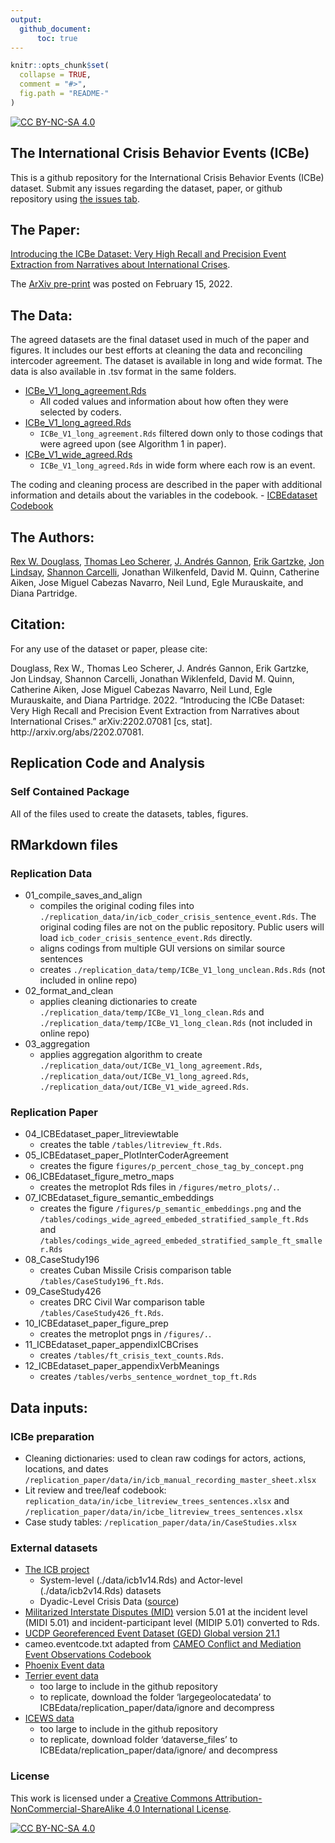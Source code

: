 ```yaml
---
output: 
  github_document:
      toc: true
---
```

<!-- README.md is generated from README.Rmd. Please edit that file -->

```r
knitr::opts_chunk$set(
  collapse = TRUE,
  comment = "#>",
  fig.path = "README-"
)
``` 
[![CC BY-NC-SA 4.0][cc-by-nc-sa-shield]][cc-by-nc-sa]

The International Crisis Behavior Events (ICBe)
-----------------------------


This is a github repository for the International Crisis Behavior Events (ICBe) dataset. Submit any issues regarding the dataset, paper, or github repository using [the issues tab](https://github.com/CenterForPeaceAndSecurityStudies/ICBEdataset/issues/new/choose). 

## The Paper:

[Introducing the ICBe Dataset: Very High Recall and Precision Event Extraction from Narratives about International Crises](https://github.com/CenterForPeaceAndSecurityStudies/ICBEdataset/blob/master/replication_paper/IntroducingICBe_DouglassEtAl_2021_BetaDraft_bookdown.pdf). 

The [ArXiv pre-print](https://arxiv.org/abs/2202.07081) was posted on February 15, 2022. 

## The Data:

The agreed datasets are the final dataset used in much of the paper and figures. It includes our best efforts at cleaning the data and reconciling intercoder agreement. The dataset is available in long and wide format. The data is also available in .tsv format in the same folders.

  - [ICBe_V1_long_agreement.Rds](https://github.com/CenterForPeaceAndSecurityStudies/ICBEdataset/blob/master/replication_data/out/ICBe_V1_wide_agreed.Rds)
      + All coded values and information about how often they were selected by coders.  
  - [ICBe_V1_long_agreed.Rds](https://github.com/CenterForPeaceAndSecurityStudies/ICBEdataset/blob/master/replication_data/out/ICBe_V1_long_agreed.Rds)
      + `ICBe_V1_long_agreement.Rds` filtered down only to those codings that were agreed upon (see Algorithm 1 in paper).
  - [ICBe_V1_wide_agreed.Rds](https://github.com/CenterForPeaceAndSecurityStudies/ICBEdataset/blob/master/replication_data/out/ICBe_V1_wide_agreed.Rds)
      + `ICBe_V1_long_agreed.Rds` in wide form where each row is an event.
  
The coding and cleaning process are described in the paper with additional information and details about the variables in the codebook.
  - [ICBEdataset Codebook](https://docs.google.com/document/d/1aJkweohbfIWtNpJw1CmXbeIiK6czbJ5iPyKwiYP1YlU/edit?usp=sharing)

## The Authors:

[Rex W. Douglass](http://www.rexdouglass.com), [Thomas Leo Scherer](http://tlscherer.com/), [J. Andrés Gannon](https://jandresgannon.com/), [Erik Gartzke](http://erikgartzke.com/), [Jon Lindsay](https://www.jonrlindsay.com/), [Shannon Carcelli](https://www.shannoncarcelli.com/), Jonathan Wilkenfeld, David M. Quinn, Catherine Aiken, Jose Miguel Cabezas Navarro, Neil Lund, Egle Murauskaite, and Diana Partridge.

## Citation:
For any use of the dataset or paper, please cite:

Douglass, Rex W., Thomas Leo Scherer, J. Andrés Gannon, Erik Gartzke, Jon Lindsay, Shannon Carcelli, Jonathan Wiklenfeld, David M. Quinn, Catherine Aiken, Jose Miguel Cabezas Navarro, Neil Lund, Egle Murauskaite, and Diana Partridge. 2022. "Introducing the ICBe Dataset: Very High Recall and Precision Event Extraction from Narratives about International Crises." arXiv:2202.07081 [cs, stat]. http://arxiv.org/abs/2202.07081. 


Replication Code and Analysis
-----------------------------

### Self Contained Package

All of the files used to create the datasets, tables, figures. 

## RMarkdown files

### Replication Data

 - 01_compile_saves_and_align
    + compiles the original coding files into `./replication_data/in/icb_coder_crisis_sentence_event.Rds`. The original coding files are not on the public repository. Public users will load `icb_coder_crisis_sentence_event.Rds` directly.
    + aligns codings from multiple GUI versions on similar source sentences
    + creates `./replication_data/temp/ICBe_V1_long_unclean.Rds.Rds` (not included in online repo)
 - 02_format_and_clean
    + applies cleaning dictionaries to create `./replication_data/temp/ICBe_V1_long_clean.Rds` and `./replication_data/temp/ICBe_V1_long_clean.Rds` (not included in online repo)
 - 03_aggregation
    + applies aggregation algorithm to create `./replication_data/out/ICBe_V1_long_agreement.Rds`, `./replication_data/out/ICBe_V1_long_agreed.Rds`, `./replication_data/out/ICBe_V1_wide_agreed.Rds`.


### Replication Paper


  - 04_ICBEdataset_paper_litreviewtable
      + creates the table `/tables/litreview_ft.Rds`.
  - 05_ICBEdataset_paper_PlotInterCoderAgreement
      + creates the figure `figures/p_percent_chose_tag_by_concept.png`
  - 06_ICBEdataset_figure_metro_maps
      + creates the metroplot Rds files in `/figures/metro_plots/.`.
  - 07_ICBEdataset_figure_semantic_embeddings
      + creates the figure `/figures/p_semantic_embeddings.png` and the `/tables/codings_wide_agreed_embeded_stratified_sample_ft.Rds` and `/tables/codings_wide_agreed_embeded_stratified_sample_ft_smaller.Rds`
  - 08_CaseStudy196
      + creates Cuban Missile Crisis comparison table `/tables/CaseStudy196_ft.Rds`. 
  - 09_CaseStudy426
      + creates DRC Civil War comparison table `/tables/CaseStudy426_ft.Rds`. 
  - 10_ICBEdataset_paper_figure_prep
      + creates the metroplot pngs in `/figures/.`.
  - 11_ICBEdataset_paper_appendixICBCrises
      +  creates `/tables/ft_crisis_text_counts.Rds`.
  - 12_ICBEdataset_paper_appendixVerbMeanings
      + creates `/tables/verbs_sentence_wordnet_top_ft.Rds`

 


## Data inputs:

### ICBe preparation
  - Cleaning dictionaries: used to clean raw codings for actors, actions, locations, and dates `/replication_paper/data/in/icb_manual_recording_master_sheet.xlsx`
  - Lit review and tree/leaf codebook: `replication_data/in/icbe_litreview_trees_sentences.xlsx` and `/replication_paper/data/in/icbe_litreview_trees_sentences.xlsx`
  - Case study tables: `/replication_paper/data/in/CaseStudies.xlsx`

### External datasets
  - [The ICB project](https://sites.duke.edu/icbdata/) 
    + System-level (./data/icb1v14.Rds) and Actor-level (./data/icb2v14.Rds) datasets
    + Dyadic-Level Crisis Data ([source](https://sites.duke.edu/icbdata/data-collections/))
  - [Militarized Interstate Disputes (MID)](https://correlatesofwar.org/data-sets/MIDs) version 5.01 at the incident level (MIDI 5.01) and incident-participant level (MIDIP 5.01) converted to Rds. 
  - [UCDP Georeferenced Event Dataset (GED) Global version 21.1](https://ucdp.uu.se/downloads/index.html#ged_global)
  - cameo.eventcode.txt adapted from [CAMEO Conflict and Mediation Event Observations Codebook](https://parusanalytics.com/eventdata/cameo.dir/CAMEO.09b6.pdf)
  - [Phoenix Event data](https://databank.illinois.edu/datasets/IDB-2796521)
  - [Terrier event data](https://osf.io/4m2u7/files/) 
    + too large to include in the github repository
    + to replicate, download the folder 'largegeolocatedata' to ICBEdata/replication_paper/data/ignore and decompress
  - [ICEWS data](https://dataverse.harvard.edu/dataset.xhtml?persistentId=doi:10.7910/DVN/28075&version=30.0)
    + too large to include in the github repository
    + to replicate, download folder 'dataverse_files' to ICBEdata/replication_paper/data/ignore/ and decompress


### License

This work is licensed under a
[Creative Commons Attribution-NonCommercial-ShareAlike 4.0 International License][cc-by-nc-sa].

[![CC BY-NC-SA 4.0][cc-by-nc-sa-image]][cc-by-nc-sa]

[cc-by-nc-sa]: http://creativecommons.org/licenses/by-nc-sa/4.0/
[cc-by-nc-sa-image]: https://licensebuttons.net/l/by-nc-sa/4.0/88x31.png
[cc-by-nc-sa-shield]: https://img.shields.io/badge/License-CC%20BY--NC--SA%204.0-lightgrey.svg

